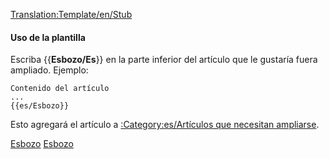 <noinclude>[[Translation:Template/en/Stub]]</noinclude><noinclude></noinclude>{{es/Metaplantilla de avisos| tipo   = información
| imagen = en/StubIcon.png
| texto  = <strong>Esbozo</strong><br>Este artículo es un esbozo. Usted puede colaborar ampliándolo.
}}<includeonly>{{{1|[[Category:es/Artículos que necesitan ampliarse]]}}}</includeonly><noinclude>

====Uso de la plantilla====
Escriba <nowiki>{{</nowiki>'''Esbozo/Es'''<nowiki>}}</nowiki> en la parte inferior del artículo que le gustaría fuera ampliado. Ejemplo:
<pre>
Contenido del artículo
...
{{es/Esbozo}}
</pre>
Esto agregará el artículo a [[:Category:es/Artículos que necesitan ampliarse]].

[[Category:es/Plantillas|Esbozo]][[Category:es/Cajas de mensajes|Esbozo]]</noinclude>